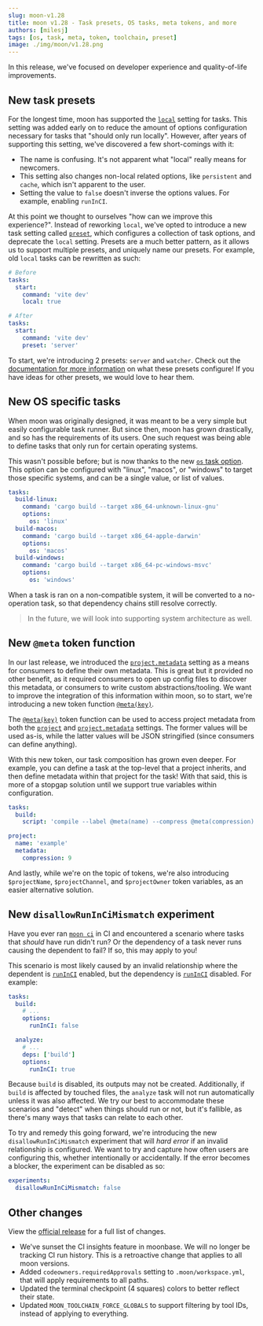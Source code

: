 ```yaml
---
slug: moon-v1.28
title: moon v1.28 - Task presets, OS tasks, meta tokens, and more
authors: [milesj]
tags: [os, task, meta, token, toolchain, preset]
image: ./img/moon/v1.28.png
---
```


In this release, we've focused on developer experience and quality-of-life improvements.

<!--truncate-->

## New task presets

For the longest time, moon has supported the [`local`](/docs/config/project#local) setting for
tasks. This setting was added early on to reduce the amount of options configuration necessary for
tasks that "should only run locally". However, after years of supporting this setting, we've
discovered a few short-comings with it:

- The name is confusing. It's not apparent what "local" really means for newcomers.
- This setting also changes non-local related options, like `persistent` and `cache`, which isn't
  apparent to the user.
- Setting the value to `false` doesn't inverse the options values. For example, enabling `runInCI`.

At this point we thought to ourselves "how can we improve this experience?". Instead of reworking
`local`, we've opted to introduce a new task setting called [`preset`](/docs/config/project#preset),
which configures a collection of task options, and deprecate the `local` setting. Presets are a much
better pattern, as it allows us to support multiple presets, and uniquely name our presets. For
example, old `local` tasks can be rewritten as such:

```yaml title="moon.yml"
# Before
tasks:
  start:
    command: 'vite dev'
    local: true

# After
tasks:
  start:
    command: 'vite dev'
    preset: 'server'
```

To start, we're introducing 2 presets: `server` and `watcher`. Check out the
[documentation for more information](/docs/config/project#preset) on what these presets configure!
If you have ideas for other presets, we would love to hear them.

## New OS specific tasks

When moon was originally designed, it was meant to be a very simple but easily configurable task
runner. But since then, moon has grown drastically, and so has the requirements of its users. One
such request was being able to define tasks that only run for certain operating systems.

This wasn't possible before; but is now thanks to the new
[`os` task option](/docs/config/project#os). This option can be configured with "linux", "macos", or
"windows" to target those specific systems, and can be a single value, or list of values.

```yaml title="moon.yml"
tasks:
  build-linux:
    command: 'cargo build --target x86_64-unknown-linux-gnu'
    options:
      os: 'linux'
  build-macos:
    command: 'cargo build --target x86_64-apple-darwin'
    options:
      os: 'macos'
  build-windows:
    command: 'cargo build --target x86_64-pc-windows-msvc'
    options:
      os: 'windows'
```

When a task is ran on a non-compatible system, it will be converted to a no-operation task, so that
dependency chains still resolve correctly.

> In the future, we will look into supporting system architecture as well.

## New `@meta` token function

In our last release, we introduced the [`project.metadata`](/docs/config/project#metadata-1) setting
as a means for consumers to define their own metadata. This is great but it provided no other
benefit, as it required consumers to open up config files to discover this metadata, or consumers to
write custom abstractions/tooling. We want to improve the integration of this information within
moon, so to start, we're introducing a new token function [`@meta(key)`](/docs/concepts/token#meta).

The [`@meta(key)`](/docs/concepts/token#meta) token function can be used to access project metadata
from both the [`project`](/docs/config/project#project) and
[`project.metadata`](/docs/config/project#metadata-1) settings. The former values will be used
as-is, while the latter values will be JSON stringified (since consumers can define anything).

With this new token, our task composition has grown even deeper. For example, you can define a task
at the top-level that a project inherits, and then define metadata within that project for the task!
With that said, this is more of a stopgap solution until we support true variables within
configuration.

```yaml title=".moon/tasks.yml"
tasks:
  build:
    script: 'compile --label @meta(name) --compress @meta(compression)'
```

```yaml title="<project>/moon.yml"
project:
  name: 'example'
  metadata:
    compression: 9
```

And lastly, while we're on the topic of tokens, we're also introducing `$projectName`,
`$projectChannel`, and `$projectOwner` token variables, as an easier alternative solution.

## New `disallowRunInCiMismatch` experiment

Have you ever ran [`moon ci`](/docs/commands/ci) in CI and encountered a scenario where tasks that
_should_ have run didn't run? Or the dependency of a task never runs causing the dependent to fail?
If so, this may apply to you!

This scenario is most likely caused by an invalid relationship where the dependent is
[`runInCI`](/docs/config/project#runinci) enabled, but the dependency is
[`runInCI`](/docs/config/project#runinci) disabled. For example:

```yml title="moon.yml"
tasks:
  build:
    # ...
    options:
      runInCI: false

  analyze:
    # ...
    deps: ['build']
    options:
      runInCI: true
```

Because `build` is disabled, its outputs may not be created. Additionally, if `build` is affected by
touched files, the `analyze` task will not run automatically unless it was also affected. We try our
best to accommodate these scenarios and "detect" when things should run or not, but it's fallible,
as there's many ways that tasks can relate to each other.

To try and remedy this going forward, we're introducing the new `disallowRunInCiMismatch` experiment
that will _hard error_ if an invalid relationship is configured. We want to try and capture how
often users are configuring this, whether intentionally or accidentally. If the error becomes a
blocker, the experiment can be disabled as so:

```yaml title=".moon/workspace.yml"
experiments:
  disallowRunInCiMismatch: false
```

## Other changes

View the [official release](https://github.com/moonrepo/moon/releases/tag/v1.28.0) for a full list
of changes.

- We've sunset the CI insights feature in moonbase. We will no longer be tracking CI run history.
  This is a retroactive change that applies to all moon versions.
- Added `codeowners.requiredApprovals` setting to `.moon/workspace.yml`, that will apply
  requirements to all paths.
- Updated the terminal checkpoint (4 squares) colors to better reflect their state.
- Updated `MOON_TOOLCHAIN_FORCE_GLOBALS` to support filtering by tool IDs, instead of applying to
  everything.
